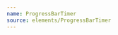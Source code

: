 ```yaml
---
name: ProgressBarTimer
source: elements/ProgressBarTimer
---
```


<Playground>
  <ProgressBarTimer
    countdownStart="2019-01-01T12:00:00.000-04:00"
    countdownEnd="2019-01-14T12:00:00.000-04:00"
    currentTime="2019-01-05T12:00:00.000-04:00"
    highlight="purple30"
  />
</Playground>

